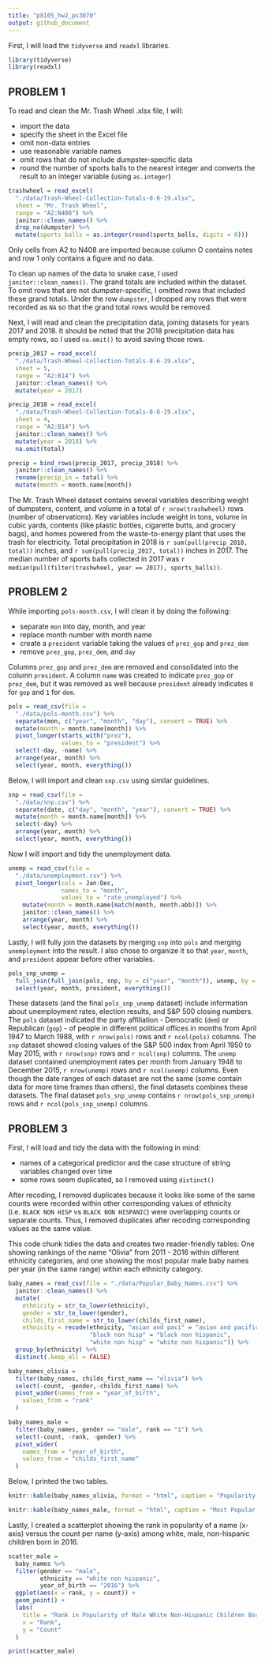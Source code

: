 ```yaml
---
title: "p8105_hw2_ps3070"
output: github_document
---
```


First, I will load the `tidyverse` and `readxl` libraries.

```r

library(tidyverse)
library(readxl)
```

## PROBLEM 1

To read and clean the Mr. Trash Wheel .xlsx file, I will:

  * import the data
  * specify the sheet in the Excel file
  * omit non-data entries
  * use reasonable variable names
  * omit rows that do not include dumpster-specific data
  * round the number of sports balls to the nearest integer and converts the result to an integer variable (using `as.integer`)

```r
trashwheel = read_excel(
  "./data/Trash-Wheel-Collection-Totals-8-6-19.xlsx",
  sheet = "Mr. Trash Wheel",
  range = "A2:N408") %>%
  janitor::clean_names() %>% 
  drop_na(dumpster) %>% 
  mutate(sports_balls = as.integer(round(sports_balls, digits = 0)))
```

Only cells from A2 to N408 are imported because column O contains notes and row 1 only contains a figure and no data.

To clean up names of the data to snake case, I used `janitor::clean_names()`. The grand totals are included within the dataset. To omit rows that are not dumpster-specific, I omitted rows that included these grand totals. Under the row `dumpster`, I dropped any rows that were recorded as `NA` so that the grand total rows would be removed. 

Next, I will read and clean the precipitation data, joining datasets for years 2017 and 2018. It should be noted that the 2018 precipitation data has empty rows, so I used `na.omit()` to avoid saving those rows.

```r
precip_2017 = read_excel(
  "./data/Trash-Wheel-Collection-Totals-8-6-19.xlsx",
  sheet = 5,
  range = "A2:B14") %>% 
  janitor::clean_names() %>% 
  mutate(year = 2017)

precip_2018 = read_excel(
  "./data/Trash-Wheel-Collection-Totals-8-6-19.xlsx",
  sheet = 4,
  range = "A2:B14") %>% 
  janitor::clean_names() %>% 
  mutate(year = 2018) %>% 
  na.omit(total)

precip = bind_rows(precip_2017, precip_2018) %>% 
  janitor::clean_names() %>% 
  rename(precip_in = total) %>%
  mutate(month = month.name[month])
```

The Mr. Trash Wheel dataset contains several variables describing weight of dumpsters, content, and volume in a total of `r nrow(trashwheel)` rows (number of observations). Key variables include weight in tons, volume in cubic yards, contents (like plastic bottles, cigarette butts, and grocery bags), and homes powered from the waste-to-energy plant that uses the trash for electricity. Total precipitation in 2018 is `r sum(pull(precip_2018, total))` inches, and `r sum(pull(precip_2017, total))` inches in 2017. The median number of sports balls collected in 2017 was `r median(pull(filter(trashwheel, year == 2017), sports_balls))`.


## PROBLEM 2 

While importing `pols-month.csv`, I will clean it by doing the following:

  * separate `mon` into day, month, and year
  * replace month number with month name
  * create a `president` variable taking the values of `prez_gop` and `prez_dem`
  * remove `prez_gop`, `prez_dem`, and `day`

Columns `prez_gop` and `prez_dem` are removed and consolidated into the column `president`. A column `name` was created to indicate `prez_gop` or `prez_dem`, but it was removed as well because `president` already indicates `0` for `gop` and `1` for `dem`.

```r
pols = read_csv(file = 
  "./data/pols-month.csv") %>% 
  separate(mon, c("year", "month", "day"), convert = TRUE) %>% 
  mutate(month = month.name[month]) %>% 
  pivot_longer(starts_with("prez"),
               values_to = "president") %>% 
  select(-day, -name) %>% 
  arrange(year, month) %>% 
  select(year, month, everything())
```

Below, I will import and clean `snp.csv` using similar guidelines.

```r
snp = read_csv(file = 
  "./data/snp.csv") %>% 
  separate(date, c("day", "month", "year"), convert = TRUE) %>% 
  mutate(month = month.name[month]) %>% 
  select(-day) %>% 
  arrange(year, month) %>% 
  select(year, month, everything())
```

Now I will import and tidy the unemployment data.

```r
unemp = read_csv(file = 
  "./data/unemployment.csv") %>% 
  pivot_longer(cols = Jan:Dec,
               names_to = "month",
               values_to = "rate_unemployed") %>% 
    mutate(month = month.name[match(month, month.abb)]) %>% 
    janitor::clean_names() %>%
    arrange(year, month) %>%
    select(year, month, everything())
```

Lastly, I will fully join the datasets by merging `snp` into `pols` and merging `unemployment` into the result. I also chose to organize it so that `year`, `month`, and `president` appear before other variables.

```r
pols_snp_unemp =
  full_join(full_join(pols, snp, by = c("year", "month")), unemp, by = c("year", "month")) %>% 
  select(year, month, president, everything())
```

These datasets (and the final `pols_snp_unemp` dataset) include information about unemployment rates, election results, and S&P 500 closing numbers. The `pols` dataset indicated the party affiliation - Democratic (`dem`) or Republican (`gop`) - of people in different political offices in months from April 1947 to March 1988, with `r nrow(pols)` rows and `r ncol(pols)` columns. The `snp` dataset showed closing values of the S&P 500 index from April 1950 to May 2015, with `r nrow(snp)` rows and `r ncol(snp)` columns. The `unemp` dataset contained unemployment rates per month from January 1948 to December 2015, `r nrow(unemp)` rows and `r ncol(unemp)` columns. Even though the date ranges of each dataset are not the same (some contain data for more time frames than others), the final datasets combines these datasets. The final dataset `pols_snp_unemp` contains `r nrow(pols_snp_unemp)` rows and `r ncol(pols_snp_unemp)` columns.


## PROBLEM 3

First, I will load and tidy the data with the following in mind:

  * names of a categorical predictor and the case structure of string variables changed over time
  * some rows seem duplicated, so I removed using `distinct()`

After recoding, I removed duplicates because it looks like some of the same counts were recorded within other corresponding values of ethnicity (i.e. `BLACK NON HISP` vs `BLACK NON HISPANIC`) were overlapping counts or separate counts. Thus, I removed duplicates after recoding corresponding values as the same value.

This code chunk tidies the data and creates two reader-friendly tables: One showing rankings of the name "Olivia" from 2011 - 2016 within different ethnicity categories, and one showing the most popular male baby names per year (in the same range) within each ethnicity category.

```r
baby_names = read_csv(file = "./data/Popular_Baby_Names.csv") %>% 
  janitor::clean_names() %>% 
  mutate(
    ethnicity = str_to_lower(ethnicity),
    gender = str_to_lower(gender),
    childs_first_name = str_to_lower(childs_first_name),
    ethnicity = recode(ethnicity, "asian and paci" = "asian and pacific islander",
                       "black non hisp" = "black non hispanic",
                       "white non hisp" = "white non hispanic")) %>% 
  group_by(ethnicity) %>% 
  distinct(.keep_all = FALSE)

baby_names_olivia =
  filter(baby_names, childs_first_name == "olivia") %>% 
  select(-count, -gender,-childs_first_name) %>% 
  pivot_wider(names_from = "year_of_birth",
    values_from = "rank"
  )

baby_names_male =
  filter(baby_names, gender == "male", rank == "1") %>% 
  select(-count, -rank, -gender) %>% 
  pivot_wider(
    names_from = "year_of_birth",
    values_from = "childs_first_name"
  ) 
```

Below, I printed the two tables.

```r
knitr::kable(baby_names_olivia, format = "html", caption = "Popularity of Olivia as a Female Baby Name")

knitr::kable(baby_names_male, format = "html", caption = "Most Popular Male Baby Names")
```

Lastly, I created a scatterplot showing the rank in popularity of a name (x-axis) versus the count per name (y-axis) among white, male, non-hispanic children born in 2016.

```r
scatter_male =
  baby_names %>% 
  filter(gender == "male",
         ethnicity == "white non hispanic",
         year_of_birth == "2016") %>% 
  ggplot(aes(x = rank, y = count)) +
  geom_point() + 
  labs(
    title = "Rank in Popularity of Male White Non-Hispanic Children Born in 2016",
    x = "Rank",
    y = "Count"
  )

print(scatter_male)
```